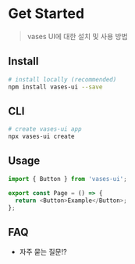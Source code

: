 
<Meta title="vases-DOCS/Get Started" />

# Get Started

> vases UI에 대한 설치 및 사용 방법

## Install

```bash
# install locally (recommended)
npm install vases-ui --save
```

## CLI

```bash
# create vases-ui app
npx vases-ui create
```

## Usage

```javascript
import { Button } from 'vases-ui';

export const Page = () => {
  return <Button>Example</Button>;
};
```

## FAQ

- 자주 묻는 질문!?
